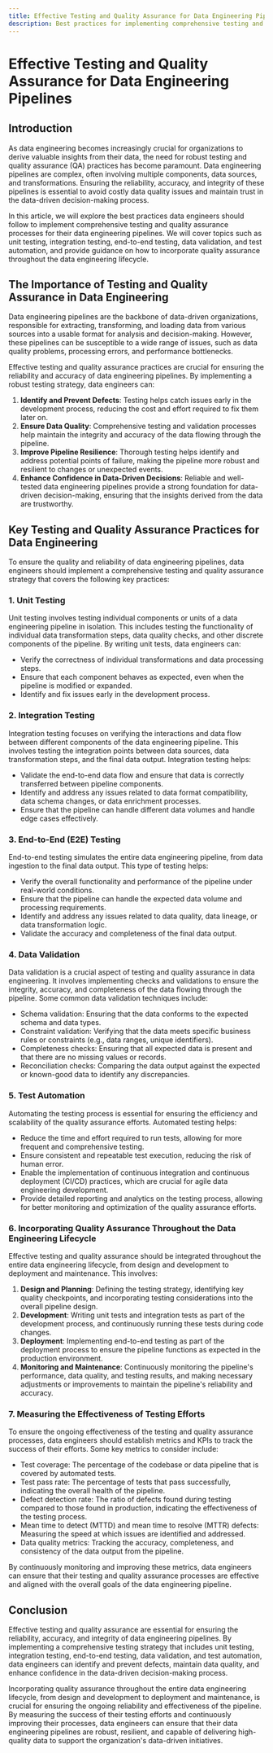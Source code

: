 ```yaml
---
title: Effective Testing and Quality Assurance for Data Engineering Pipelines
description: Best practices for implementing comprehensive testing and quality assurance processes
---
```


# Effective Testing and Quality Assurance for Data Engineering Pipelines

## Introduction

As data engineering becomes increasingly crucial for organizations to derive valuable insights from their data, the need for robust testing and quality assurance (QA) practices has become paramount. Data engineering pipelines are complex, often involving multiple components, data sources, and transformations. Ensuring the reliability, accuracy, and integrity of these pipelines is essential to avoid costly data quality issues and maintain trust in the data-driven decision-making process.

In this article, we will explore the best practices data engineers should follow to implement comprehensive testing and quality assurance processes for their data engineering pipelines. We will cover topics such as unit testing, integration testing, end-to-end testing, data validation, and test automation, and provide guidance on how to incorporate quality assurance throughout the data engineering lifecycle.

## The Importance of Testing and Quality Assurance in Data Engineering

Data engineering pipelines are the backbone of data-driven organizations, responsible for extracting, transforming, and loading data from various sources into a usable format for analysis and decision-making. However, these pipelines can be susceptible to a wide range of issues, such as data quality problems, processing errors, and performance bottlenecks.

Effective testing and quality assurance practices are crucial for ensuring the reliability and accuracy of data engineering pipelines. By implementing a robust testing strategy, data engineers can:

1. **Identify and Prevent Defects**: Testing helps catch issues early in the development process, reducing the cost and effort required to fix them later on.
2. **Ensure Data Quality**: Comprehensive testing and validation processes help maintain the integrity and accuracy of the data flowing through the pipeline.
3. **Improve Pipeline Resilience**: Thorough testing helps identify and address potential points of failure, making the pipeline more robust and resilient to changes or unexpected events.
4. **Enhance Confidence in Data-Driven Decisions**: Reliable and well-tested data engineering pipelines provide a strong foundation for data-driven decision-making, ensuring that the insights derived from the data are trustworthy.

## Key Testing and Quality Assurance Practices for Data Engineering

To ensure the quality and reliability of data engineering pipelines, data engineers should implement a comprehensive testing and quality assurance strategy that covers the following key practices:

### 1. Unit Testing
Unit testing involves testing individual components or units of a data engineering pipeline in isolation. This includes testing the functionality of individual data transformation steps, data quality checks, and other discrete components of the pipeline. By writing unit tests, data engineers can:

- Verify the correctness of individual transformations and data processing steps.
- Ensure that each component behaves as expected, even when the pipeline is modified or expanded.
- Identify and fix issues early in the development process.

### 2. Integration Testing
Integration testing focuses on verifying the interactions and data flow between different components of the data engineering pipeline. This involves testing the integration points between data sources, data transformation steps, and the final data output. Integration testing helps:

- Validate the end-to-end data flow and ensure that data is correctly transferred between pipeline components.
- Identify and address any issues related to data format compatibility, data schema changes, or data enrichment processes.
- Ensure that the pipeline can handle different data volumes and handle edge cases effectively.

### 3. End-to-End (E2E) Testing
End-to-end testing simulates the entire data engineering pipeline, from data ingestion to the final data output. This type of testing helps:

- Verify the overall functionality and performance of the pipeline under real-world conditions.
- Ensure that the pipeline can handle the expected data volume and processing requirements.
- Identify and address any issues related to data quality, data lineage, or data transformation logic.
- Validate the accuracy and completeness of the final data output.

### 4. Data Validation
Data validation is a crucial aspect of testing and quality assurance in data engineering. It involves implementing checks and validations to ensure the integrity, accuracy, and completeness of the data flowing through the pipeline. Some common data validation techniques include:

- Schema validation: Ensuring that the data conforms to the expected schema and data types.
- Constraint validation: Verifying that the data meets specific business rules or constraints (e.g., data ranges, unique identifiers).
- Completeness checks: Ensuring that all expected data is present and that there are no missing values or records.
- Reconciliation checks: Comparing the data output against the expected or known-good data to identify any discrepancies.

### 5. Test Automation
Automating the testing process is essential for ensuring the efficiency and scalability of the quality assurance efforts. Automated testing helps:

- Reduce the time and effort required to run tests, allowing for more frequent and comprehensive testing.
- Ensure consistent and repeatable test execution, reducing the risk of human error.
- Enable the implementation of continuous integration and continuous deployment (CI/CD) practices, which are crucial for agile data engineering development.
- Provide detailed reporting and analytics on the testing process, allowing for better monitoring and optimization of the quality assurance efforts.

### 6. Incorporating Quality Assurance Throughout the Data Engineering Lifecycle
Effective testing and quality assurance should be integrated throughout the entire data engineering lifecycle, from design and development to deployment and maintenance. This involves:

1. **Design and Planning**: Defining the testing strategy, identifying key quality checkpoints, and incorporating testing considerations into the overall pipeline design.
2. **Development**: Writing unit tests and integration tests as part of the development process, and continuously running these tests during code changes.
3. **Deployment**: Implementing end-to-end testing as part of the deployment process to ensure the pipeline functions as expected in the production environment.
4. **Monitoring and Maintenance**: Continuously monitoring the pipeline's performance, data quality, and testing results, and making necessary adjustments or improvements to maintain the pipeline's reliability and accuracy.

### 7. Measuring the Effectiveness of Testing Efforts
To ensure the ongoing effectiveness of the testing and quality assurance processes, data engineers should establish metrics and KPIs to track the success of their efforts. Some key metrics to consider include:

- Test coverage: The percentage of the codebase or data pipeline that is covered by automated tests.
- Test pass rate: The percentage of tests that pass successfully, indicating the overall health of the pipeline.
- Defect detection rate: The ratio of defects found during testing compared to those found in production, indicating the effectiveness of the testing process.
- Mean time to detect (MTTD) and mean time to resolve (MTTR) defects: Measuring the speed at which issues are identified and addressed.
- Data quality metrics: Tracking the accuracy, completeness, and consistency of the data output from the pipeline.

By continuously monitoring and improving these metrics, data engineers can ensure that their testing and quality assurance processes are effective and aligned with the overall goals of the data engineering pipeline.

## Conclusion

Effective testing and quality assurance are essential for ensuring the reliability, accuracy, and integrity of data engineering pipelines. By implementing a comprehensive testing strategy that includes unit testing, integration testing, end-to-end testing, data validation, and test automation, data engineers can identify and prevent defects, maintain data quality, and enhance confidence in the data-driven decision-making process.

Incorporating quality assurance throughout the entire data engineering lifecycle, from design and development to deployment and maintenance, is crucial for ensuring the ongoing reliability and effectiveness of the pipeline. By measuring the success of their testing efforts and continuously improving their processes, data engineers can ensure that their data engineering pipelines are robust, resilient, and capable of delivering high-quality data to support the organization's data-driven initiatives.